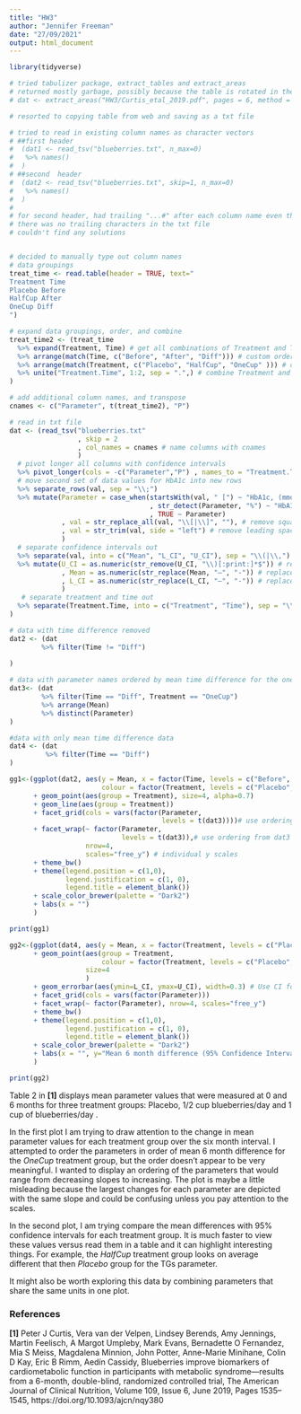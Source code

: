 ```yaml
---
title: "HW3"
author: "Jennifer Freeman"
date: "27/09/2021"
output: html_document
---
```


```r
library(tidyverse)
```

```r

# tried tabulizer package, extract_tables and extract_areas 
# returned mostly garbage, possibly because the table is rotated in the pdf
# dat <- extract_areas("HW3/Curtis_etal_2019.pdf", pages = 6, method = "stream")

# resorted to copying table from web and saving as a txt file

# tried to read in existing column names as character vectors
# ##first header
#  (dat1 <- read_tsv("blueberries.txt", n_max=0)
#   %>% names()
#  )
# ##second  header
#  (dat2 <- read_tsv("blueberries.txt", skip=1, n_max=0)
#   %>% names()
#  )
#
# for second header, had trailing "...#" after each column name even though
# there was no trailing characters in the txt file
# couldn't find any solutions


# decided to manually type out column names
# data groupings
treat_time <- read.table(header = TRUE, text="
Treatment Time
Placebo Before
HalfCup After
OneCup Diff
")

# expand data groupings, order, and combine
treat_time2 <- (treat_time 
  %>% expand(Treatment, Time) # get all combinations of Treatment and Time
  %>% arrange(match(Time, c("Before", "After", "Diff"))) # custom order Time to match data set
  %>% arrange(match(Treatment, c("Placebo", "HalfCup", "OneCup" ))) # custom order Treatment to match data set
  %>% unite("Treatment.Time", 1:2, sep = ".",) # combine Treatment and Time variables
)

# add additional column names, and transpose
cnames <- c("Parameter", t(treat_time2), "P") 

# read in txt file
dat <- (read_tsv("blueberries.txt"
                 , skip = 2
                 , col_names = cnames # name columns with cnames
                 )
  # pivot longer all columns with confidence intervals
  %>% pivot_longer(cols = -c("Parameter","P") , names_to = "Treatment.Time", values_to = "val")
  # move second set of data values for HbA1c into new rows
  %>% separate_rows(val, sep = "\\;") 
  %>% mutate(Parameter = case_when(startsWith(val, " [") ~ "HbA1c, (mmol/mol)"# rename parameter values for both HbA1c values
                                   , str_detect(Parameter, "%") ~ "HbA1c, %"
                                   , TRUE ~ Parameter)
             , val = str_replace_all(val, "\\[|\\]", ""), # remove square brackets
             , val = str_trim(val, side = "left") # remove leading spaces
             ) 
  # separate confidence intervals out
  %>% separate(val, into = c("Mean", "L_CI", "U_CI"), sep = "\\(|\\,")
  %>% mutate(U_CI = as.numeric(str_remove(U_CI, "\\)[:print:]*$")) # remove trailing brackets and characters, convert to numeric
             , Mean = as.numeric(str_replace(Mean, "–", "-")) # replace en dash with minus, convert to numeric
             , L_CI = as.numeric(str_replace(L_CI, "–", "-")) # replace en dash with minus, convert to numeric
             ) 
   # separate treatment and time out
  %>% separate(Treatment.Time, into = c("Treatment", "Time"), sep = "\\.")
)

# data with time difference removed
dat2 <- (dat
        %>% filter(Time != "Diff")
  
)

# data with parameter names ordered by mean time difference for the one cup treatment group
dat3<- (dat
        %>% filter(Time == "Diff", Treatment == "OneCup")
        %>% arrange(Mean)
        %>% distinct(Parameter)
)

#data with only mean time difference data
dat4 <- (dat
         %>% filter(Time == "Diff")
)

```

```r
gg1<-(ggplot(dat2, aes(y = Mean, x = factor(Time, levels = c("Before", "After")), 
                       colour = factor(Treatment, levels = c("Placebo", "HalfCup", "OneCup"))))
      + geom_point(aes(group = Treatment), size=4, alpha=0.7)
      + geom_line(aes(group = Treatment))
      + facet_grid(cols = vars(factor(Parameter, 
                                      levels = t(dat3))))# use ordering from dat3
      + facet_wrap(~ factor(Parameter, 
                            levels = t(dat3)),# use ordering from dat3
                   nrow=4, 
                   scales="free_y") # individual y scales
      + theme_bw()
      + theme(legend.position = c(1,0),
              legend.justification = c(1, 0), 
              legend.title = element_blank())
      + scale_color_brewer(palette = "Dark2")
      + labs(x = "")
      )

print(gg1)

```


```r
gg2<-(ggplot(dat4, aes(y = Mean, x = factor(Treatment, levels = c("Placebo", "HalfCup", "OneCup"))))
      + geom_point(aes(group = Treatment,
                       colour = factor(Treatment, levels = c("Placebo", "HalfCup", "OneCup"))), 
                   size=4
                   )
      + geom_errorbar(aes(ymin=L_CI, ymax=U_CI), width=0.3) # Use CI for error bars
      + facet_grid(cols = vars(factor(Parameter)))
      + facet_wrap(~ factor(Parameter), nrow=4, scales="free_y")
      + theme_bw()
      + theme(legend.position = c(1,0),
              legend.justification = c(1, 0), 
              legend.title = element_blank())
      + scale_color_brewer(palette = "Dark2")
      + labs(x = "", y="Mean 6 month difference (95% Confidence Intervals)")
      )

print(gg2)

```

Table 2 in **[1]** displays mean parameter values that were measured at 0 and 6 months for three treatment groups: Placebo, 1/2 cup blueberries/day and 1 cup of blueberries/day . 

In the first plot I am trying to draw attention to the change in mean parameter values for each treatment group over the six month interval. I attempted to order the parameters in order of mean 6 month difference for the *OneCup* treatment group, but the order doesn't appear to be very meaningful. I wanted to display an ordering of the parameters that would range from decreasing slopes to increasing. The plot is maybe a little misleading because the largest changes for each parameter are depicted with the same slope and could be confusing unless you pay attention to the scales.

In the second plot, I am trying compare the mean differences with 95% confidence intervals for each treatment group. It is much faster to view these values versus read them in a table and it can highlight interesting things. For example, the *HalfCup* treatment group looks on average different that then *Placebo* group for the TGs parameter.


It might also be worth exploring this data by combining parameters that share the same units in one plot.


### References

**[1]** Peter J Curtis, Vera van der Velpen, Lindsey Berends, Amy Jennings, Martin Feelisch, A Margot Umpleby, Mark Evans, Bernadette O Fernandez, Mia S Meiss, Magdalena Minnion, John Potter, Anne-Marie Minihane, Colin D Kay, Eric B Rimm, Aedín Cassidy, Blueberries improve biomarkers of cardiometabolic function in participants with metabolic syndrome—results from a 6-month, double-blind, randomized controlled trial, The American Journal of Clinical Nutrition, Volume 109, Issue 6, June 2019, Pages 1535–1545, https://doi.org/10.1093/ajcn/nqy380